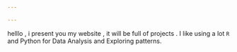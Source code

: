 ```yaml
---

---
```

<link rel="stylesheet" href="style.css" type="text/css">

helllo , i present you my website , it will be full of projects .
I like using a lot `R`  and  Python for  Data Analysis and Exploring patterns.